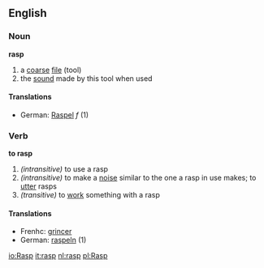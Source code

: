 ==English==
===Noun===
'''rasp'''
# a [[coarse]] [[file]] (tool)
# the [[sound]] made by this tool when used
====Translations====
*German: [[Raspel]] ''f'' (1)

===Verb===
'''to rasp'''
#''(intransitive)'' to use a rasp
#''(intransitive)'' to make a [[noise]] similar to the one a rasp in use makes; to [[utter]] rasps
#''(transitive)'' to [[work]] something with a rasp
====Translations====
*Frenhc: [[grincer]]
*German: [[raspeln]] (1)

[[io:Rasp]]
[[it:rasp]]
[[nl:rasp]]
[[pl:Rasp]]
